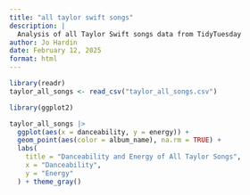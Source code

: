 ```yaml
---
title: "all taylor swift songs"
description: |
  Analysis of all Taylor Swift songs data from TidyTuesday
author: Jo Hardin
date: February 12, 2025
format: html
---
```


```r

library(readr) 
taylor_all_songs <- read_csv("taylor_all_songs.csv")
```

```r

library(ggplot2)

taylor_all_songs |> 
  ggplot(aes(x = danceability, y = energy)) +
  geom_point(aes(color = album_name), na.rm = TRUE) +
  labs(
    title = "Danceability and Energy of All Taylor Songs",
    x = "Danceability", 
    y = "Energy"
  ) + theme_gray()
  
```
